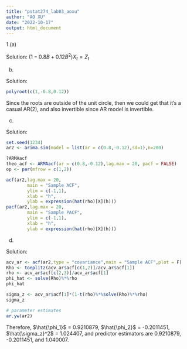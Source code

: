 ```yaml
---
title: "pstat274_lab03_aoxu"
author: "AO XU"
date: "2022-10-17"
output: html_document
---
```


1.(a)

Solution: $(1-0.8B+0.12B^2)X_t = Z_t$

(b)

Solution: 

```r
polyroot(c(1,-0.8,0.12))
```
Since the roots are outside of the unit circle, then we could get that it's a casual AR(2), and also invertible since AR model is invertible.

(c)

Solution:
```r
set.seed(1234)
ar2 <- arima.sim(model = list(ar = c(0.8,-0.12),sd=1),n=200)

?ARMAacf
theo_acf <- ARMAacf(ar = c(0.8,-0.12),lag.max = 20, pacf = FALSE)
op <- par(mfrow = c(1,2))

acf(ar2,lag.max = 20,
        main = "Sample ACF",
        ylim = c(-1,1),
        xlab = "h",
        ylab = expression(hat(rho)[X](h)))
pacf(ar2,lag.max = 20,
        main = "Sample PACF",
        ylim = c(-1,1),
        xlab = "h",
        ylab = expression(hat(rho)[X](h)))
```

(d)

Solution:

```r
acv_ar <- acf(ar2,type = "covariance",main = "Sample ACF",plot = F) 
Rho <- toeplitz(acv_ar$acf[c(1,2)]/acv_ar$acf[1])
rho <- acv_ar$acf[c(2,3)]/acv_ar$acf[1]
phi_hat <- solve(Rho)%*%rho
phi_hat
```

```r
sigma_z <- acv_ar$acf[1]*(1-t(rho)%*%solve(Rho)%*%rho) 
sigma_z
```


```r
# parameter estimates
ar.yw(ar2)
```

Therefore, $\hat{\phi_1}$ = 0.9210879, $\hat{\phi_2}$ = -0.2011451, $\hat{\sigma_z}^2$ = 1.024407, and predictor estimators are 0.9210879, -0.2011451, and 1.040007.